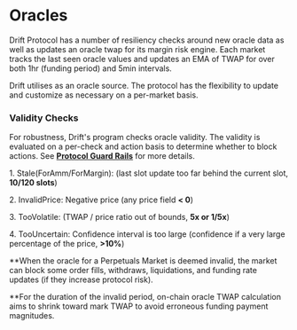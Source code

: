 # Oracles

Drift Protocol has a number of resiliency checks around new oracle data as well as updates an oracle twap for its margin risk engine. Each market tracks the last seen oracle values and updates an EMA of TWAP for over both 1hr (funding period) and 5min intervals.

Drift utilises as an oracle source.  The protocol has the flexibility to update and customize as necessary on a per-market basis.

### Validity Checks

For robustness, Drift's program checks oracle validity. The validity is evaluated on a per-check and action basis to determine whether to block actions. See [**Protocol Guard Rails**](pages/risk-and-safety/protocol-guard-rails.mdx) for more details.

1\. Stale(ForAmm/ForMargin): (last slot update too far behind the current slot, **10/120 slots**)

2\. InvalidPrice: Negative price (any price field **< 0**)

3\. TooVolatile: (TWAP / price ratio out of bounds, **5x or 1/5x**)

4\. TooUncertain: Confidence interval is too large (confidence if a very large percentage of the price, **>10%**)

**When the oracle for a Perpetuals Market is deemed invalid, the market can block some order fills, withdraws, liquidations, and funding rate updates (if they increase protocol risk).

**For the duration of the invalid period, on-chain oracle TWAP calculation aims to shrink toward mark TWAP to avoid erroneous funding payment magnitudes.
